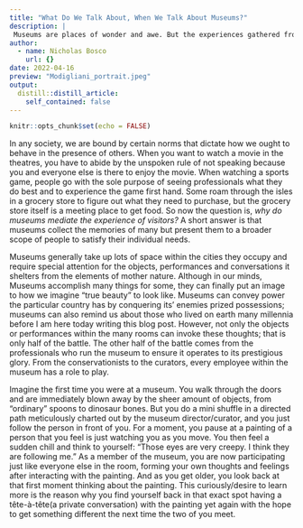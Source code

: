 ```yaml
---
title: "What Do We Talk About, When We Talk About Museums?"
description: |
 Museums are places of wonder and awe. But the experiences gathered from each person is solely unique.
author:
  - name: Nicholas Bosco
    url: {}
date: 2022-04-16
preview: "Modigliani_portrait.jpeg"
output:
  distill::distill_article:
    self_contained: false
---
```


<!-- Image from: https://commons.wikimedia.org/wiki/File:%27Portrait_of_a_Woman%27_by_Amedeo_Modigliani,_1917-18,_Cleveland_Museum_of_Art.JPG -->
```r
knitr::opts_chunk$set(echo = FALSE)
```
In any society, we are bound by certain norms that dictate how we ought to behave in the presence of others. When you want to watch a movie in the theatres, you have to abide by the unspoken rule of not speaking because you and everyone else is there to enjoy the movie. When watching a sports game, people go with the sole purpose of seeing professionals what they do best and to experience the game first hand. Some roam through the isles in a grocery store to figure out what they need to purchase, but the grocery store itself is a meeting place to get food. So now the question is, *why do museums mediate the experience of visitors?* A short answer is that museums collect the memories of many but present them to a broader scope of people to satisfy their individual needs.

Museums generally take up lots of space within the cities they occupy and require special attention for the objects, performances and conversations it shelters from the elements of mother nature. Although in our minds, Museums accomplish many things for some, they can finally put an image to how we imagine "true beauty" to look like. Museums can convey power the particular country has by conquering its’ enemies prized possessions; museums can also remind us about those who lived on earth many millennia before I am here today writing this blog post. However, not only the objects or performances within the many rooms can invoke these thoughts; that is only half of the battle. The other half of the battle comes from the professionals who run the museum to ensure it operates to its prestigious glory. From the conservationists to the curators, every employee within the museum has a role to play.

Imagine the first time you were at a museum. You walk through the doors and are immediately blown away by the sheer amount of objects, from "ordinary" spoons to dinosaur bones. But you do a mini shuffle in a directed path meticulously charted out by the museum director/curator, and you just follow the person in front of you. For a moment, you pause at a painting of a person that you feel is just watching you as you move. You then feel a sudden chill and think to yourself: "Those eyes are very creepy. I think they are following me." As a member of the museum, you are now participating just like everyone else in the room, forming your own thoughts and feelings after interacting with the painting. And as you get older, you look back at that first moment thinking about the painting. This curiously/desire to learn more is the reason why you find yourself back in that exact spot having a tête-à-tête(a private conversation) with the painting yet again with the hope to get something different the next time the two of you meet.

